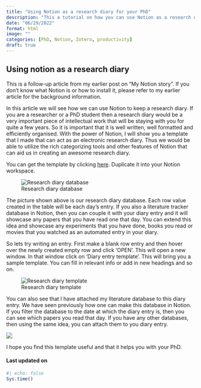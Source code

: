 ```yaml
---
title: "Using Notion as a research diary for your PhD"
description: "This a tutorial on how you can use Notion as a research diary if you are a researcher"
date: "06/29/2022"
format: html
image: ""
categories: [PhD, Notion, Zotero, productivity]
draft: true
---
```


## Using notion as a research diary

This is a follow-up article from my earlier post on "My Notion story". If you don't know what Notion is or how to install it, please refer to my earlier article for the background information.

In this article we will see how we can use Notion to keep a research diary. If you are a researcher or a PhD student then a research diary would be a very important piece of intellectual work that will be staying with you for quite a few years. So it is important that it is well written, well formatted and efficiently organised. With the power of Notion, I will show you a template that I made that can act as an electronic research diary. Thus we would be able to utilize the rich categorizing tools and other features of Notion that can aid us in creating an awesome research diary.

You can get the template by clicking [here](https://jeweljohnson.notion.site/c44a2ec5f518456abfd032642220f26a?v=4adfe4fb5df54e7aac3b000b9152d164). Duplicate it into your Notion workspace.

::: column-page
![Research diary database](images/diary.png)
:::

The picture shown above is our research diary database. Each row value created in the table will be each day's entry. If you also a literature tracker database in Notion, then you can couple it with your diary entry and it will showcase any papers that you have read one that day. You can extend this idea and showcase any experiments that you have done, books you read or movies that you watched as an automated entry in your diary.

So lets try writing an entry. First make a blank row entry and then hover over the newly created empty row and click 'OPEN'. This will open a new window. In that window click on 'Diary entry template'. This will bring you a sample template. You can fill in relevant info or add in new headings and so on.

::: column-page
![Research diary template](images/dairy_entry.png)
:::

You can also see that I have attached my literature database to this diary entry. We have seen previously how one can make this database in Notion. If you filter the database to the date at which the diary entry is, then you can see which papers you read that day. If you have any other databases, then using the same idea, you can attach them to you diary entry.

::: column-page
![](images/dairy.gif)
:::

I hope you find this template useful and that it helps you with your PhD.

#### Last updated on {.unnumbered .unlisted}

```r
#| echo: false
Sys.time()
```

<a hidden href="https://info.flagcounter.com/ynrK"><img src="https://s11.flagcounter.com/count2/ynrK/bg_000000/txt_FFFFFF/border_F0F0F0/columns_5/maxflags_25/viewers_0/labels_1/pageviews_1/flags_0/percent_0/" alt="Flag Counter" border="0"/></a>
